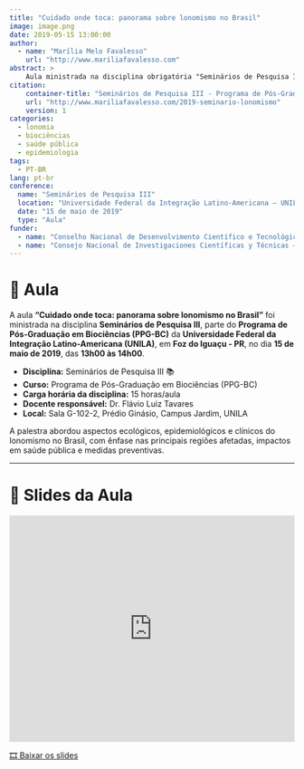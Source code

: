 ```yaml
---
title: "Cuidado onde toca: panorama sobre lonomismo no Brasil"
image: image.png
date: 2019-05-15 13:00:00
author:
  - name: "Marília Melo Favalesso"
    url: "http://www.mariliafavalesso.com"
abstract: >
    Aula ministrada na disciplina obrigatória "Seminários de Pesquisa III" do Programa de Pós-Graduação em Biociências (PPG-BC) da UNILA. A palestra abordou o panorama do lonomismo no Brasil, incluindo epidemiologia, impactos em saúde pública e medidas de prevenção.
citation: 
    container-title: "Seminários de Pesquisa III - Programa de Pós-Graduação em Biociências (PPG-BC)"
    url: "http://www.mariliafavalesso.com/2019-seminario-lonomismo"
    version: 1
categories:
  - lonomia
  - biociências
  - saúde pública
  - epidemiologia
tags: 
  - PT-BR
lang: pt-br
conference:
  name: "Seminários de Pesquisa III"
  location: "Universidade Federal da Integração Latino-Americana – UNILA, Foz do Iguaçu - PR, Brasil"
  date: "15 de maio de 2019"
  type: "Aula"
funder:
  - name: "Conselho Nacional de Desenvolvimento Científico e Tecnológico – CNPq"
  - name: "Consejo Nacional de Investigaciones Científicas y Técnicas – CONICET"
---
```


# 📢 Aula

A aula **"Cuidado onde toca: panorama sobre lonomismo no Brasil"** foi ministrada na disciplina **Seminários de Pesquisa III**, parte do **Programa de Pós-Graduação em Biociências (PPG-BC)** da **Universidade Federal da Integração Latino-Americana (UNILA)**, em **Foz do Iguaçu - PR**, no dia **15 de maio de 2019**, das **13h00 às 14h00**.

-   **Disciplina:** Seminários de Pesquisa III 📚\
-   **Curso:** Programa de Pós-Graduação em Biociências (PPG-BC)\
-   **Carga horária da disciplina:** 15 horas/aula\
-   **Docente responsável:** Dr. Flávio Luiz Tavares\
-   **Local:** Sala G-102-2, Prédio Ginásio, Campus Jardim, UNILA

A palestra abordou aspectos ecológicos, epidemiológicos e clínicos do lonomismo no Brasil, com ênfase nas principais regiões afetadas, impactos em saúde pública e medidas preventivas.

------------------------------------------------------------------------

# 🎤 Slides da Aula

::: pdf-container
<iframe src="https://docs.google.com/gview?embedded=true&amp;url=https://raw.githubusercontent.com/mmfava/apresentacoes-eventos-cientificos-doc/main/2019%20Semin%C3%A1rio%20&#39;Lonomismo%20no%20Brasil%202007%20-%202018&#39;%20-%20UNILA/slides.pdf" width="100%" height="400px" style="border: none;">

</iframe>

<a href="https://docs.google.com/gview?embedded=true&url=https://raw.githubusercontent.com/mmfava/apresentacoes-eventos-cientificos-doc/main/2019%20Semin%C3%A1rio%20'Lonomismo%20no%20Brasil%202007%20-%202018'%20-%20UNILA/slides.pdf" 
      class="btn btn-success" target="_blank"> 🎞️ Baixar os slides </a>
:::